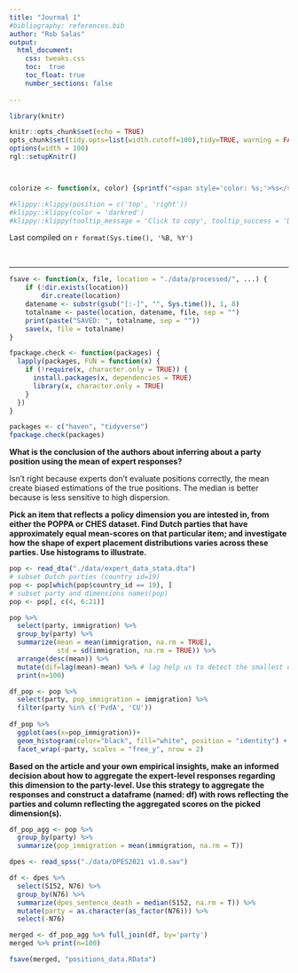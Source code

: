 ```yaml
---
title: "Journal 1"
#bibliography: references.bib
author: "Rob Salas"
output: 
  html_document:
    css: tweaks.css
    toc:  true
    toc_float: true
    number_sections: false
 
---
```




```r
library(knitr)

knitr::opts_chunk$set(echo = TRUE)
opts_chunk$set(tidy.opts=list(width.cutoff=100),tidy=TRUE, warning = FALSE, message = FALSE,comment = "#>", cache=TRUE, class.source=c("test"), class.output=c("test2"))
options(width = 100)
rgl::setupKnitr()



colorize <- function(x, color) {sprintf("<span style='color: %s;'>%s</span>", color, x) }

```

```r
#klippy::klippy(position = c('top', 'right'))
#klippy::klippy(color = 'darkred')
#klippy::klippy(tooltip_message = 'Click to copy', tooltip_success = 'Done')
```

Last compiled on `r format(Sys.time(), '%B, %Y')`

<br>

----

```r
fsave <- function(x, file, location = "./data/processed/", ...) {
    if (!dir.exists(location))
        dir.create(location)
    datename <- substr(gsub("[:-]", "", Sys.time()), 1, 8)
    totalname <- paste(location, datename, file, sep = "")
    print(paste("SAVED: ", totalname, sep = ""))
    save(x, file = totalname)
}

fpackage.check <- function(packages) {
  lapply(packages, FUN = function(x) {
    if (!require(x, character.only = TRUE)) {
      install.packages(x, dependencies = TRUE)
      library(x, character.only = TRUE)
    }
  })
}

packages <- c("haven", "tidyverse")
fpackage.check(packages)
```

**What is the conclusion of the authors about inferring about a party position using the mean of expert responses?**

Isn't right because experts don't evaluate positions correctly, the mean create biased estimations of the true positions. The median is better because is less sensitive to high dispersion.

**Pick an item that reflects a policy dimension you are intested in, from either the POPPA or CHES dataset. Find Dutch parties that have approximately equal mean-scores on that particular item; and investigate how the shape of expert placement distributions varies across these parties. Use histograms to illustrate.**



```r
pop <- read_dta("./data/expert_data_stata.dta")
# subset Dutch parties (country id=19)
pop <- pop[which(pop$country_id == 19), ]
# subset party and dimensions names(pop)
pop <- pop[, c(4, 6:21)]

pop %>% 
  select(party, immigration) %>% 
  group_by(party) %>% 
  summarize(mean = mean(immigration, na.rm = TRUE),
            std = sd(immigration, na.rm = TRUE)) %>% 
  arrange(desc(mean)) %>% 
  mutate(dif=lag(mean)-mean) %>% # lag help us to detect the smallest differences in mean
  print(n=100)

```


```r
df_pop <- pop %>% 
  select(party, pop_immigration = immigration) %>% 
  filter(party %in% c('PvdA', 'CU')) 
  
df_pop %>% 
  ggplot(aes(x=pop_immigration))+
  geom_histogram(color="black", fill="white", position = "identity") +
  facet_wrap(~party, scales = "free_y", nrow = 2)
```


**Based on the article and your own empirical insights, make an informed decision about how to aggregate the expert-level responses regarding this dimension to the party-level. Use this strategy to aggregate the responses and construct a dataframe (named: df) with rows reflecting the parties and column reflecting the aggregated scores on the picked dimension(s).**



```r

df_pop_agg <- pop %>% 
  group_by(party) %>% 
  summarize(pop_immigration = mean(immigration, na.rm = T))

dpes <- read_spss("./data/DPES2021 v1.0.sav")

df <- dpes %>% 
  select(S152, N76) %>% 
  group_by(N76) %>% 
  summarize(dpes_sentence_death = median(S152, na.rm = T)) %>% 
  mutate(party = as.character(as_factor(N76))) %>% 
  select(-N76)

merged <- df_pop_agg %>% full_join(df, by='party')
merged %>% print(n=100)
```

```r
fsave(merged, "positions_data.RData")
```




